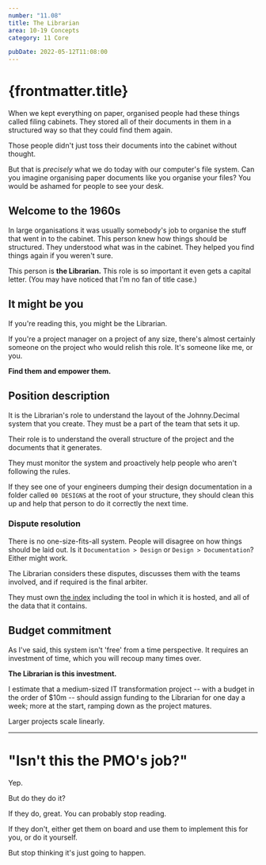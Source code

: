 ```yaml
---
number: "11.08"
title: The Librarian
area: 10-19 Concepts
category: 11 Core

pubDate: 2022-05-12T11:08:00
---
```


# {frontmatter.title}

When we kept everything on paper, organised people had these things called filing cabinets. They stored all of their documents in them in a structured way so that they could find them again.

Those people didn't just toss their documents into the cabinet without thought.

But that is _precisely_ what we do today with our computer's file system. Can you imagine organising paper documents like you organise your files? You would be ashamed for people to see your desk.

## Welcome to the 1960s

In large organisations it was usually somebody's job to organise the stuff that went in to the cabinet. This person knew how things should be structured. They understood what was in the cabinet. They helped you find things again if you weren't sure.

This person is **the Librarian.** This role is so important it even gets a capital letter. (You may have noticed that I'm no fan of title case.)

## It might be you

If you're reading this, you might be the Librarian.

If you're a project manager on a project of any size, there's almost certainly someone on the project who would relish this role. It's someone like me, or you.

**Find them and empower them.**

## Position description

It is the Librarian's role to understand the layout of the Johnny.Decimal system that you create. They must be a part of the team that sets it up.

Their role is to understand the overall structure of the project and the documents that it generates.

They must monitor the system and proactively help people who aren't following the rules.

If they see one of your engineers dumping their design documentation in a folder called `00 DESIGNS` at the root of your structure, they should clean this up and help that person to do it correctly the next time.

### Dispute resolution

There is no one-size-fits-all system. People will disagree on how things should be laid out. Is it `Documentation > Design` or `Design > Documentation`? Either might work.

The Librarian considers these disputes, discusses them with the teams involved, and if required is the final arbiter.

They must own [the index](/10-19-concepts/11-core/11.05-the-index/) including the tool in which it is hosted, and all of the data that it contains.

## Budget commitment

As I've said, this system isn't 'free' from a time perspective. It requires an investment of time, which you will recoup many times over.

**The Librarian is this investment.**

I estimate that a medium-sized IT transformation project -- with a budget in the order of $10m -- should assign funding to the Librarian for one day a week; more at the start, ramping down as the project matures.

Larger projects scale linearly.

---

# "Isn't this the PMO's job?"

Yep.

But do they do it?

If they do, great. You can probably stop reading.

If they don't, either get them on board and use them to implement this for you, or do it yourself.

But stop thinking it's just going to happen.
